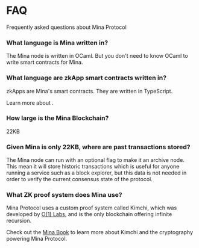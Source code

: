 
# FAQ

Frequently asked questions about Mina Protocol

### What language is Mina written in?

The Mina node is written in OCaml. But you don't need to know OCaml to write smart contracts for Mina.

### What language are zkApp smart contracts written in?

zkApps are Mina's smart contracts. They are written in TypeScript.

Learn more about <DocLink copy="how to write a zkApp" url="/zkapps/how-to-write-a-zkapp"/>.

### How large is the Mina Blockchain?

22KB

### Given Mina is only 22KB, where are past transactions stored?

The Mina node can run with an optional flag to make it an archive node. This mean it will store historic transactions which is useful for anyone running a service such as a block explorer, but this data is not needed in order to verify the current consensus state of the protocol.

### What ZK proof system does Mina use?

Mina Protocol uses a custom proof system called Kimchi, which was developed by <a href="https://o1labs.org/">O(1) Labs</a>, and is the only blockchain offering infinite recursion. 

Check out the <a href="https://o1-labs.github.io/proof-systems/plonk/overview.html">Mina Book</a> to learn more about Kimchi and the cryptography powering Mina Protocol.

